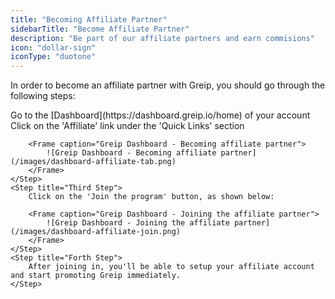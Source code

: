 ```yaml
---
title: "Becoming Affiliate Partner"
sidebarTitle: "Become Affiliate Partner"
description: "Be part of our affiliate partners and earn commisions"
icon: "dollar-sign"
iconType: "duotone"
---
```


In order to become an affiliate partner with Greip, you should go through the following steps:

<Steps>
    <Step title="First Step">
        Go to the [Dashboard](https://dashboard.greip.io/home) of your account
    </Step>
    <Step title="Second Step">
        Click on the 'Affiliate' link under the 'Quick Links' section

        <Frame caption="Greip Dashboard - Becoming affiliate partner">
            ![Greip Dashboard - Becoming affiliate partner](/images/dashboard-affiliate-tab.png)
        </Frame>
    </Step>
    <Step title="Third Step">
        Click on the 'Join the program' button, as shown below:

        <Frame caption="Greip Dashboard - Joining the affiliate partner">
            ![Greip Dashboard - Joining the affiliate partner](/images/dashboard-affiliate-join.png)
        </Frame>
    </Step>
    <Step title="Forth Step">
        After joining in, you'll be able to setup your affiliate account and start promoting Greip immediately.
    </Step>

</Steps>
